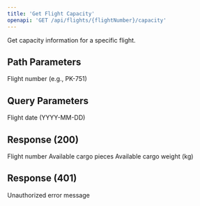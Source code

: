 ```yaml
---
title: 'Get Flight Capacity'
openapi: 'GET /api/flights/{flightNumber}/capacity'
---
```


Get capacity information for a specific flight.

## Path Parameters

<ParamField path="flightNumber" type="string" required>
  Flight number (e.g., PK-751)
</ParamField>

## Query Parameters

<ParamField query="date" type="string" format="date">
  Flight date (YYYY-MM-DD)
</ParamField>

## Response (200)

<ParamField status="200" type="object">
  <ParamField name="flightNumber" type="string">
    Flight number
  </ParamField>
  <ParamField name="capacity" type="object">
    <ParamField name="availablePieces" type="integer">
      Available cargo pieces
    </ParamField>
    <ParamField name="availableWeight" type="number">
      Available cargo weight (kg)
    </ParamField>
  </ParamField>
</ParamField>

## Response (401)

<ParamField status="401" type="object">
  <ParamField name="error" type="string">
    Unauthorized error message
  </ParamField>
</ParamField>
